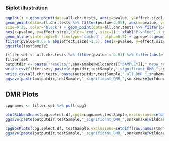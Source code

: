### Biplot illustration
```r
ggplot() + geom_point(data=all.chr.tests, aes(x=pvalue, y=effect.size), shape='.', color='darkgray') + 
geom_point(data=all.chr.tests %>% filter(pvalue<0.05), aes(x=pvalue, y=effect.size), 
size=0.25, color='black') + geom_point(data=all.chr.tests %>% filter(pvalue<0.05 & abs(effect.size)>1.5), 
aes(x=pvalue, y=effect.size),color='red', size=1) + xlab("P-value") + ylab("Effect Size") + 
geom_hline(yintercept=0, linetype='dashed', alpha=0.5) + ggrepel::geom_label_repel(data=all.chr.tests %>% 
filter(pvalue<0.05 & abs(effect.size)>1.5), aes(x=pvalue, y=effect.size, label=gene)) + 
ggtitle(testSample)
```

```r
filter.set <- all.chr.tests %>% filter(pvalue < 0.01) %>% filter(abs(effect.size) > 1.5) %>% arrange(desc(effect.size))
filter.set
outputdir <- paste("results/",snakemake@wildcards[["SAMPLE"]],"_meow_results/", sep="")
write.csv(filter.set, paste(outputdir,testSample,"_significant_DMR_",snakemake@wildcards[["TEST"]],".csv", sep=""), row.names=FALSE)
write.csv(all.chr.tests, paste(outputdir,testSample,"_all_DMR_",snakemake@wildcards[["TEST"]],".csv", sep=""), row.names=FALSE)
ggsave(paste(outputdir,testSample,"_significant_DMR_",snakemake@wildcards[["TEST"]],".png", sep=""), width=6, height=4, unit="in", dpi=300)
```

## DMR Plots

```r
cpgnames <- filter.set %>% pull(cpg)

plotRibbonGenes(cpg.select.df,cpgs=cpgnames,testSample,exclusions=setdiff(row.names(tmdf),testSample), minmax=FALSE) + ggtitle(testSample)
ggsave(paste(outputdir,testSample,"_significant_DMR_",snakemake@wildcards[["TEST"]],".png", sep=""), dpi=300, height=11, width=8, unit="in")

cpgBoxPlots(cpg.select.df, testSample,exclusions=setdiff(row.names(tmdf),testSample),cpgs=cpgnames)
ggsave(paste(outputdir,testSample,"_significant_DMR_",snakemake@wildcards[["TEST"]],".png", sep=""), dpi=300, height=11, width=8, unit="in")
```